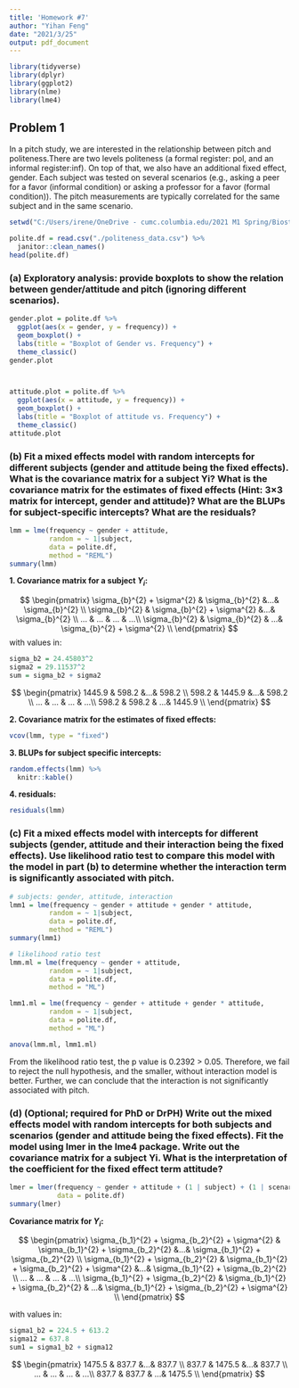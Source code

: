 ```yaml
---
title: 'Homework #7'
author: "Yihan Feng"
date: "2021/3/25"
output: pdf_document
---
```


```r
library(tidyverse)
library(dplyr)
library(ggplot2)
library(nlme)
library(lme4)
```

## Problem 1

In a pitch study, we are interested in the relationship between pitch and politeness.There  are  two  levels  politeness  (a  formal  register:  pol,  and  an  informal  register:inf).  On top of that, we also have an additional fixed effect, gender.  Each subject was tested on several scenarios (e.g., asking a peer for a favor (informal condition) or asking a professor for a favor (formal condition)). The pitch measurements are typically correlated for the same subject and in the same scenario.

```r
setwd("C:/Users/irene/OneDrive - cumc.columbia.edu/2021 M1 Spring/Biostatistical Methods 2/HW/HW7")

polite.df = read.csv("./politeness_data.csv") %>%
  janitor::clean_names()
head(polite.df)
```

\newpage

### (a)  Exploratory  analysis:   provide  boxplots  to  show  the  relation  between  gender/attitude and pitch (ignoring different scenarios).


```r
gender.plot = polite.df %>%
  ggplot(aes(x = gender, y = frequency)) + 
  geom_boxplot() + 
  labs(title = "Boxplot of Gender vs. Frequency") + 
  theme_classic()
gender.plot



attitude.plot = polite.df %>%
  ggplot(aes(x = attitude, y = frequency)) + 
  geom_boxplot() + 
  labs(title = "Boxplot of attitude vs. Frequency") + 
  theme_classic()
attitude.plot
```


\newpage



### (b)  Fit a mixed effects model with random intercepts for different subjects (gender and  attitude  being  the  fixed  effects). What  is  the  covariance  matrix  for a subject Yi? What  is  the  covariance  matrix  for  the  estimates  of  fixed effects (Hint: 3×3 matrix for intercept, gender and attitude)? What are the BLUPs for subject-specific intercepts? What are the residuals?

```r
lmm = lme(frequency ~ gender + attitude, 
          random = ~ 1|subject,  
          data = polite.df,
          method = "REML")
summary(lmm)
```

**1. Covariance matrix for a subject $Y_i$: **

$$
\begin{pmatrix}
  \sigma_{b}^{2} + \sigma^{2} & \sigma_{b}^{2} &...& \sigma_{b}^{2} \\
  \sigma_{b}^{2} & \sigma_{b}^{2} + \sigma^{2}  &...& \sigma_{b}^{2} \\
  ... & ... & ... & ...\\
  \sigma_{b}^{2} & \sigma_{b}^{2} & ...& \sigma_{b}^{2} + \sigma^{2} \\
\end{pmatrix}
$$
with values in: 

```r
sigma_b2 = 24.45803^2
sigma2 = 29.11537^2
sum = sigma_b2 + sigma2
```

$$
\begin{pmatrix}
  1445.9 & 598.2 &...& 598.2 \\
  598.2 & 1445.9  &...& 598.2 \\
  ... & ... & ... & ...\\
  598.2 & 598.2 & ...& 1445.9 \\
\end{pmatrix}
$$

\newpage

**2. Covariance matrix for the estimates of fixed effects: **

```r
vcov(lmm, type = "fixed")
```




**3. BLUPs for subject specific intercepts: **

```r
random.effects(lmm) %>%
  knitr::kable()
```

**4. residuals: **

```r
residuals(lmm)
```


\newpage


### (c)  Fit a mixed effects model with intercepts for different subjects (gender, attitude  and  their  interaction  being  the  fixed  effects).  Use  likelihood  ratio  test to compare this model with the model in part (b) to determine whether the interaction term is significantly associated with pitch.

```r
# subjects: gender, attitude, interaction
lmm1 = lme(frequency ~ gender + attitude + gender * attitude, 
          random = ~ 1|subject,  
          data = polite.df,
          method = "REML")
summary(lmm1)
```


```r
# likelihood ratio test
lmm.ml = lme(frequency ~ gender + attitude, 
          random = ~ 1|subject,  
          data = polite.df,
          method = "ML")

lmm1.ml = lme(frequency ~ gender + attitude + gender * attitude, 
          random = ~ 1|subject,  
          data = polite.df,
          method = "ML")

anova(lmm.ml, lmm1.ml)
```

From the likelihood ratio test, the p value is 0.2392 > 0.05. Therefore, we fail to reject the null hypothesis, and the smaller, without interaction model is better. Further, we can conclude that the interaction is not significantly associated with pitch. 


\newpage 



### (d)  (Optional; required for PhD or DrPH) Write out the mixed effects model with random intercepts for both subjects and scenarios (gender and attitude being the fixed effects).  Fit the model using lmer in the lme4 package. Write out the covariance matrix for a subject Yi. What is the interpretation of the coefficient for the fixed effect term attitude?

```r
lmer = lmer(frequency ~ gender + attitude + (1 | subject) + (1 | scenario),
            data = polite.df)
summary(lmer)
```

**Covariance matrix for $Y_i$:**

$$
\begin{pmatrix}
  \sigma_{b_1}^{2} + \sigma_{b_2}^{2} + \sigma^{2} & \sigma_{b_1}^{2} + \sigma_{b_2}^{2} &...& \sigma_{b_1}^{2} + \sigma_{b_2}^{2} \\
  \sigma_{b_1}^{2} + \sigma_{b_2}^{2} & \sigma_{b_1}^{2} + \sigma_{b_2}^{2} + \sigma^{2}  &...& \sigma_{b_1}^{2} + \sigma_{b_2}^{2} \\
  ... & ... & ... & ...\\
  \sigma_{b_1}^{2} + \sigma_{b_2}^{2} & \sigma_{b_1}^{2} + \sigma_{b_2}^{2} & ...& \sigma_{b_1}^{2} + \sigma_{b_2}^{2} + \sigma^{2} \\
\end{pmatrix}
$$

with values in: 

```r
sigma1_b2 = 224.5 + 613.2
sigma12 = 637.8
sum1 = sigma1_b2 + sigma12
```

$$
\begin{pmatrix}
  1475.5 & 837.7 &...& 837.7 \\
  837.7 & 1475.5  &...& 837.7 \\
  ... & ... & ... & ...\\
  837.7 & 837.7 & ...& 1475.5 \\
\end{pmatrix}
$$